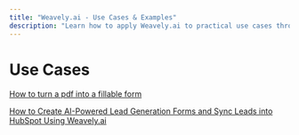 ```yaml
---
title: "Weavely.ai - Use Cases & Examples"
description: "Learn how to apply Weavely.ai to practical use cases through some curated examples"
---
```


# Use Cases

[How to turn a pdf into a fillable form](/guides/pdf-to-form)

[How to Create AI-Powered Lead Generation Forms and Sync Leads into HubSpot Using Weavely.ai](/guides/hubspot-lead-gen)